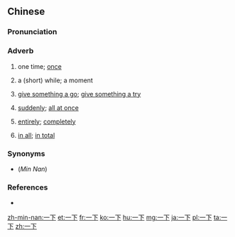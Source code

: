 ==Chinese==
{{zh-forms}}

===Pronunciation===
{{zh-pron
|m=一xià,er=y,tl=y
|m-s=yi2ha4
|c=jat1 haa5
|h=pfs=yit-ha
|mn=qz,tw,xm:chi̍t-ē/zz:chi̍t-ēe/twv:chi̍t-lē
|mn-t=zêg8 ê7
|cat=adv
}}

===Adverb===
{{zh-adv}}

# one time; [[once]]
#: {{zh-x|他 打 了 我 一下。|He hit me '''once'''.}}
# a (short) while; a moment
#: {{zh-x|等 一下|wait '''a moment'''}}
#: {{zh-x|休息 一下|rest '''a while'''}}
#: {{zh-x|抱 一下|give a quick hug}}
#: {{zh-x|小等 %一下|wait '''a moment'''|MN}}
# [[give something a go]]; [[give something a try]]
#: {{zh-x|看 一下|'''take a''' look}}
#: {{zh-x|聞 一下|'''try''' smelling it}}
# [[suddenly]]; [[all at once]]
#: {{zh-x|你 一下{haa5} 噉 問，我 真係 唔 知 點 答 你 喎{wo3}。|Your question just came '''all at once'''. I really don't know how to answer you.|C}}
# {{lb|zh|Sichuanese}} [[entirely]]; [[completely]]
# {{lb|zh|Sichuanese}} [[in all]]; [[in total]]

===Synonyms===
* (''Min Nan'') {{zh-l|一下仔}}

===References===
* {{thcwd|4}}

[[zh-min-nan:一下]]
[[et:一下]]
[[fr:一下]]
[[ko:一下]]
[[hu:一下]]
[[mg:一下]]
[[ja:一下]]
[[pl:一下]]
[[ta:一下]]
[[zh:一下]]